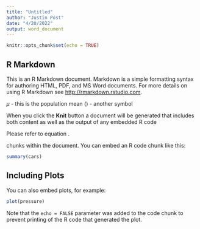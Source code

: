```yaml
---
title: "Untitled"
author: "Justin Post"
date: "4/20/2022"
output: word_document
---
```


```r
knitr::opts_chunk$set(echo = TRUE)
```

## R Markdown

This is an R Markdown document. Markdown is a simple formatting syntax for authoring HTML, PDF, and MS Word documents. For more details on using R Markdown see <http://rmarkdown.rstudio.com>.

$\mu$ - this is the population mean
\(\sigma\) - another symbol


\textbf{The sample mean is given by}

\begin{equation}\label{mean}
\bar{y}=\frac{\sum_{i=1}^{n}y_i}{n}
\end{equation}

\newpage

When you click the **Knit** button a document will be generated that includes both content as well as the output of any embedded R code

Please refer to equation \ref{mean}.

chunks within the document. You can embed an R code chunk like this:

```r
summary(cars)
```

## Including Plots

You can also embed plots, for example:

```r
plot(pressure)
```

Note that the `echo = FALSE` parameter was added to the code chunk to prevent printing of the R code that generated the plot.
